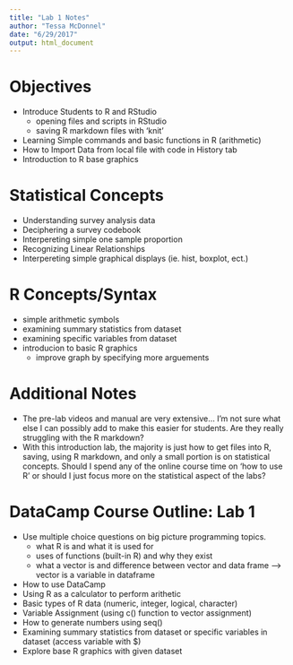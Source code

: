 ```yaml
---
title: "Lab 1 Notes"
author: "Tessa McDonnel"
date: "6/29/2017"
output: html_document
---
```

# Objectives
- Introduce Students to R and RStudio
    * opening files and scripts in RStudio
    * saving R markdown files with 'knit'
- Learning Simple commands and basic functions in R (arithmetic)
- How to Import Data from local file with code in History tab
- Introduction to R base graphics


# Statistical Concepts
- Understanding survey analysis data
- Deciphering a survey codebook
- Interpereting simple one sample proportion
- Recognizing Linear Relationships
- Interpereting simple graphical displays (ie. hist, boxplot, ect.)


# R Concepts/Syntax
- simple arithmetic symbols
- examining summary statistics from dataset
- examining specific variables from dataset
- introducion to basic R graphics
  * improve graph by specifying more arguements

# Additional Notes
- The pre-lab videos and manual are very extensive... I'm not sure what else I can possibly add to make this easier for students. Are they really struggling with the R markdown?
- With this introduction lab, the majority is just how to get files into R, saving, using R markdown, and only a small portion is on statistical concepts. Should I spend any of the online course time on 'how to use R' or should I just focus more on the statistical aspect of the labs?

# DataCamp Course Outline: Lab 1
- Use multiple choice questions on big picture programming topics.
   * what R is and what it is used for
   * uses of functions (built-in R) and why they exist
   * what a vector is and difference between vector and data frame --> vector is a variable in dataframe

- How to use DataCamp
- Using R as a calculator to perform arithetic
- Basic types of R data (numeric, integer, logical, character)
- Variable Assignment (using c() function to vector assignment)
- How to generate numbers using seq()
- Examining summary statistics from dataset or specific variables in dataset (access variable with $)
- Explore base R graphics with given dataset

